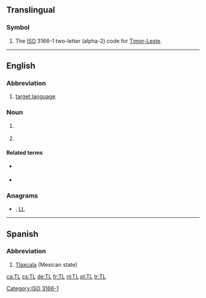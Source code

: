 {{also|tl|Tl|.tl}}

==Translingual==

===Symbol===
{{head|mul|symbol}}

# The [[ISO]] 3166-1 two-letter (alpha-2) code for [[Timor-Leste]].

[[Category:ISO 3166-1]]

----

==English==

===Abbreviation===
{{rfc-header|Abbreviation}}
{{en-abbr}}

# {{lb|en|linguistics}} [[target language]]

===Noun===
{{en-noun}}
# {{lb|en|informal}} {{abbreviation of|lang=en|translator}}
# {{lb|en|informal}} {{abbreviation of|lang=en|translation}}

====Related terms====
* {{sense|translation}} {{l|en|MTL}} {{qualifier|machine translation}}
* {{sense|translation}} {{l|en|TLN}} {{qualifier|translation note / translator's note}}

===Anagrams===
* {{l|en|LT}} , [[Lt.#English|Lt.]]

----

==Spanish==

===Abbreviation===
{{rfc-header|Abbreviation}}
{{head|es|abbreviation}}

# [[Tlaxcala]] (Mexican state)

[[ca:TL]]
[[cs:TL]]
[[de:TL]]
[[fr:TL]]
[[nl:TL]]
[[pl:TL]]
[[tr:TL]]